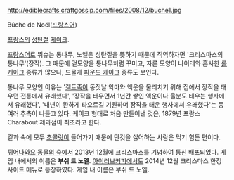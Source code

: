 http://ediblecrafts.craftgossip.com/files/2008/12/buche1.jpg

Bûche de Noël([[프랑스어]])

[[프랑스]]의 [[성탄절]] [[케이크]].

[[프랑스어]]로 뷔슈는 통나무, 노엘은 성탄절을 뜻하기 때문에 직역하자면 '크리스마스의 통나무'(장작). 그 때문에 겉모양을 통나무처럼 꾸미고, 자른 모양이 나이테와 흡사한 [[롤케이크]] 종류가 많으나, 드물게 [[파운드 케이크]] 종류도 보인다. 

통나무 모양인 이유는 '[[켈트]]족이 동짓날 악마와 액운을 물리치기 위해 집에서 장작을 태우던 전통에서 유래했다', '장작을 태우면서 1년간 쌓인 액운이나 울분도 태우는 행사에서 유래했다', '내년이 환하게 타오르길 기원하며 장작을 태운 행사에서 유래했다'는 등 여러 추측이 나돌고 있다. 케이크 형태로 처음 만들어낸 것은, 1879년 프랑스 Charabout 제과점이 최초라고 한다.

겉과 속에 모두 [[초콜릿]]이 들어가기 때문에 단것을 싫어하는 사람은 먹기 힘든 편이다.

[[튀어나와요 동물의 숲]]에서 2013년 12월에 크리스마스를 기념하여 통신 배포되었다. 게임 내에서의 이름은 '''부쉬 드 노엘'''.
[[아이러브커피]]에서도 2014년 12월 크리스마스 한정 사이드 메뉴로 등장하였다. 게임 내 이름은 부쉬 드 노엘.
